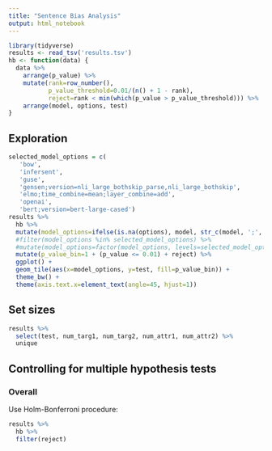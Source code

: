 ```yaml
---
title: "Sentence Bias Analysis"
output: html_notebook
---
```


```r
library(tidyverse)
results <- read_tsv('results.tsv')
hb <- function(data) {
  data %>%
    arrange(p_value) %>%
    mutate(rank=row_number(),
           p_value_threshold=0.01/(n() + 1 - rank),
           reject=rank < min(which(p_value > p_value_threshold))) %>%
    arrange(model, options, test)
}
```

## Exploration

```r
selected_model_options = c(
   'bow',
   'infersent',
   'guse',
   'gensen;version=nli_large_bothskip_parse,nli_large_bothskip',
   'elmo;time_combine=mean;layer_combine=add',
   'openai',
   'bert;version=bert-large-cased')
results %>%
  hb %>%
  mutate(model_options=ifelse(is.na(options), model, str_c(model, ';', options))) %>%
  #filter(model_options %in% selected_model_options) %>%
  #mutate(model_options=factor(model_options, levels=selected_model_options)) %>%
  mutate(p_value_bin=1 + (p_value <= 0.01) + reject) %>%
  ggplot() +
  geom_tile(aes(x=model_options, y=test, fill=p_value_bin)) +
  theme_bw() +
  theme(axis.text.x=element_text(angle=45, hjust=1))
```

## Set sizes

```r
results %>%
  select(test, num_targ1, num_targ2, num_attr1, num_attr2) %>%
  unique
```

## Controlling for multiple hypothesis tests

### Overall

Use Holm-Bonferroni procedure:

```r
results %>%
  hb %>%
  filter(reject)
```
